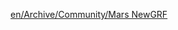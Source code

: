 {{en/Archive/Community/Users/Infobox Developer|
realname=Terkhen|
birthyear=Starts with 1|
codingspec=General coding|
currentstat=Active|
website=None|
}}

[[en/Archive/Community/Mars NewGRF]]